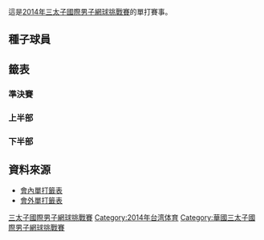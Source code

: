 {{TennisEvents2|2014|三太子國際男子網球挑戰賽|
| champ = 新賽事
| runner = 
| score  = 
}}

{{main|2014年三太子國際男子網球挑戰賽}}

這是[[2014年三太子國際男子網球挑戰賽|2014年三太子國際男子網球挑戰賽]]的單打賽事。

==種子球員==

{{columns-list|2|
# {{flagicon|TPE}} [[盧彥勳|盧彥勳]] ''(退賽)
# {{flagicon|SVK}} [[盧卡斯·拉科|盧卡斯·拉科]] ''(八強)
# {{flagicon|USA}} [[拉傑夫·拉姆|拉傑夫·拉姆]] ''(第一輪)
# {{flagicon|JPN}} [[添田豪|添田豪]] ''(四強)
# {{flagicon|AUS}} [[Samuel_Groth|Samuel Groth]] ''(第一輪)
# {{flagicon|JPN}} [[伊藤龍馬|伊藤龍馬]] ''(四強)
# {{flagicon|TPE}} [[王宇佐|王宇佐]] ''(八強)
# {{flagicon|JPN}} [[守屋宏紀|守屋宏紀]] ''(八強)
}}

==籤表==
{{Draw key}}

===準決賽===
{{4TeamBracket-Tennis3-v2
| RD1=四強
| RD2=決賽
| team-width=175

| RD1-seed1=6
| RD1-team1={{flagicon|JPN}} [[伊藤龍馬|伊藤龍馬]]
| RD1-score1-1='''6
| RD1-score1-2=6<sup>3</sup>
| RD1-score1-3=4
| RD1-seed2=
| RD1-team2='''{{flagicon|AUS}} [[John-Patrick_Smith|John-Patrick Smith]]
| RD1-score2-1=1
| RD1-score2-2='''7<sup>7</sup>
| RD1-score2-3='''6

| RD1-seed3=4
| RD1-team3={{flagicon|JPN}} [[添田豪|添田豪]] 
| RD1-score3-1=2
| RD1-score3-2=4
| RD1-score3-3=
| RD1-seed4=
| RD1-team4='''{{flagicon|LUX}} [[吉爾·穆勒|吉爾·穆勒]]
| RD1-score4-1='''6
| RD1-score4-2='''6
| RD1-score4-3=

| RD2-seed1=
| RD2-team1={{flagicon|AUS}} [[John-Patrick_Smith|John-Patrick Smith]]
| RD2-score1-1=
| RD2-score1-2=
| RD2-score1-3=
| RD2-seed2=
| RD2-team2={{flagicon|LUX}} [[吉爾·穆勒|吉爾·穆勒]]
| RD2-score2-1=
| RD2-score2-2=
| RD2-score2-3=
}}

===上半部===
{{16TeamBracket-Compact-Tennis3-Byes
| RD1=第一輪
| RD2=第二輪
| RD3=八強
| RD4=四強

| RD1-seed01=LL
| RD1-team01={{flagicon|TPE}} 胡浩陽
| RD1-score01-1=1
| RD1-score01-2=3
| RD1-score01-3=
| RD1-seed02=
| RD1-team02='''{{flagicon|TPE}} [[黃亮棋|黃亮棋]]
| RD1-score02-1='''6
| RD1-score02-2='''6
| RD1-score02-3=

| RD1-seed03=Q
| RD1-team03={{flagicon|TPE}} 莊庭宇
| RD1-score03-1=3
| RD1-score03-2=2
| RD1-score03-3=
| RD1-seed04=
| RD1-team04='''{{flagicon|ISR}} [[Amir_Weintraub|A Weintraub]]
| RD1-score04-1='''6
| RD1-score04-2='''6
| RD1-score04-3=

| RD1-seed05=
| RD1-team05={{flagicon|SVK}} [[卡洛爾·貝克|卡洛爾·貝克]]
| RD1-score05-1='''6
| RD1-score05-2=6<sup>1</sup>
| RD1-score05-3=5
| RD1-seed06=
| RD1-team06='''{{flagicon|TPE}} [[楊宗樺|楊宗樺]]
| RD1-score06-1=4
| RD1-score06-2='''7<sup>7</sup>
| RD1-score06-3='''7

| RD1-seed07=Q
| RD1-team07={{flagicon|TPE}} [[彭賢尹|彭賢尹]]
| RD1-score07-1=1
| RD1-score07-2=3
| RD1-score07-3=
| RD1-seed08=6
| RD1-team08='''{{flagicon|JPN}} [[伊藤龍馬|伊藤龍馬]]
| RD1-score08-1='''6
| RD1-score08-2='''6
| RD1-score08-3=

| RD1-seed09=3
| RD1-team09={{flagicon|USA}} [[拉傑夫·拉姆|拉傑夫·拉姆]]
| RD1-score09-1='''7<sup>7</sup>
| RD1-score09-2=6<sup>5</sup>
| RD1-score09-3=1
| RD1-seed10=
| RD1-team10='''{{flagicon|TPE}} [[陳迪_(網球運動員)|陳迪]]
| RD1-score10-1=6<sup>4</sup>
| RD1-score10-2='''7<sup>7</sup>
| RD1-score10-3='''6

| RD1-seed11=
| RD1-team11='''{{flagicon|AUS}} [[John-Patrick_Smith|J-P Smith]]
| RD1-score11-1='''6
| RD1-score11-2='''7
| RD1-score11-3=
| RD1-seed12=WC
| RD1-team12={{flagicon|TPE}} [[王介甫|王介甫]]
| RD1-score12-1=4
| RD1-score12-2=5
| RD1-score12-3=

| RD1-seed13=LL
| RD1-team13={{flagicon|AUS}} [[克里斯·古奇奧內|克里斯·古奇奧內]]
| RD1-score13-1=4
| RD1-score13-2=1
| RD1-score13-3=
| RD1-seed14=
| RD1-team14='''{{flagicon|AUS}} [[盧克·薩維爾|盧克·薩維爾]]
| RD1-score14-1='''6
| RD1-score14-2='''6
| RD1-score14-3=

| RD1-seed15=Q
| RD1-team15={{flagicon|AUS}} Blake Mott
| RD1-score15-1=4
| RD1-score15-2=6<sup>5</sup>
| RD1-score15-3=
| RD1-seed16=8
| RD1-team16='''{{flagicon|JPN}} [[守屋宏紀|守屋宏紀]]
| RD1-score16-1='''6
| RD1-score16-2='''7<sup>7</sup>
| RD1-score16-3=

| RD2-seed01=
| RD2-team01={{flagicon|TPE}} [[黃亮棋|黃亮棋]]
| RD2-score01-1=4
| RD2-score01-2=1
| RD2-score01-3=
| RD2-seed02=
| RD2-team02='''{{flagicon|ISR}} [[Amir_Weintraub|A Weintraub]]
| RD2-score02-1='''6
| RD2-score02-2='''6
| RD2-score02-3=

| RD2-seed03=
| RD2-team03={{flagicon|TPE}} [[楊宗樺|楊宗樺]]
| RD2-score03-1=4
| RD2-score03-2='''6
| RD2-score03-3=2
| RD2-seed04=6
| RD2-team04='''{{flagicon|JPN}} [[伊藤龍馬|伊藤龍馬]]
| RD2-score04-1='''6
| RD2-score04-2=4
| RD2-score04-3='''6

| RD2-seed05=
| RD2-team05={{flagicon|TPE}} [[陳迪_(網球運動員)|陳迪]]
| RD2-score05-1=3
| RD2-score05-2=6<sup>2</sup>
| RD2-score05-3=
| RD2-seed06=
| RD2-team06='''{{flagicon|AUS}} [[John-Patrick_Smith|J-P Smith]]
| RD2-score06-1='''6
| RD2-score06-2='''7<sup>7</sup>
| RD2-score06-3=

| RD2-seed07=
| RD2-team07={{flagicon|AUS}} [[盧克·薩維爾|盧克·薩維爾]]
| RD2-score07-1='''6
| RD2-score07-2=2
| RD2-score07-3=3
| RD2-seed08=8
| RD2-team08='''{{flagicon|JPN}} [[守屋宏紀|守屋宏紀]]
| RD2-score08-1=3
| RD2-score08-2='''6
| RD2-score08-3='''6

| RD3-seed01=
| RD3-team01={{flagicon|ISR}} [[Amir_Weintraub|A Weintraub]]
| RD3-score01-1='''6
| RD3-score01-2=3
| RD3-score01-3=1
| RD3-seed02=6
| RD3-team02='''{{flagicon|JPN}} [[伊藤龍馬|伊藤龍馬]]
| RD3-score02-1=1
| RD3-score02-2='''6
| RD3-score02-3='''6

| RD3-seed03=
| RD3-team03='''{{flagicon|AUS}} [[John-Patrick_Smith|J-P Smith]]
| RD3-score03-1='''6
| RD3-score03-2='''6
| RD3-score03-3=
| RD3-seed04=8
| RD3-team04={{flagicon|JPN}} [[守屋宏紀|守屋宏紀]]
| RD3-score04-1=3
| RD3-score04-2=2
| RD3-score04-3=

| RD4-seed01=6
| RD4-team01={{flagicon|JPN}} [[伊藤龍馬|伊藤龍馬]]
| RD4-score01-1='''6
| RD4-score01-2=6<sup>3</sup>
| RD4-score01-3=4
| RD4-seed02=
| RD4-team02='''{{flagicon|AUS}} [[John-Patrick_Smith|J-P Smith]]
| RD4-score02-1=1
| RD4-score02-2='''7<sup>7</sup>
| RD4-score02-3='''6

}}

===下半部===
{{16TeamBracket-Compact-Tennis3-Byes 
| RD1=第一輪
| RD2=第二輪
| RD3=八強
| RD4=四強

| RD1-seed01=7
| RD1-team01='''{{flagicon|TPE}} [[王宇佐|王宇佐]]
| RD1-score01-1=5
| RD1-score01-2='''6
| RD1-score01-3='''6
| RD1-seed02=WC
| RD1-team02={{flagicon|TPE}} 尤承宇
| RD1-score02-1='''7
| RD1-score02-2=2
| RD1-score02-3=1

| RD1-seed03=
| RD1-team03='''{{flagicon|USA}} [[奧斯汀·克拉吉塞克|奧斯汀·克拉吉塞克]]
| RD1-score03-1=3
| RD1-score03-2='''6
| RD1-score03-3='''6
| RD1-seed04=
| RD1-team04={{flagicon|SUI}} [[馬可·丘迪內利|馬可·丘迪內利]]
| RD1-score04-1='''6
| RD1-score04-2=3
| RD1-score04-3=4

| RD1-seed05=
| RD1-team05='''{{flagicon|USA}} 莊吉生
| RD1-score05-1='''6
| RD1-score05-2='''6
| RD1-score05-3=
| RD1-seed06=WC
| RD1-team06={{flagicon|TPE}} 楊紹琦
| RD1-score06-1=1
| RD1-score06-2=1
| RD1-score06-3=

| RD1-seed07=WC
| RD1-team07={{flagicon|TPE}} 洪睿晨
| RD1-score07-1=4
| RD1-score07-2=4
| RD1-score07-3=
| RD1-seed08=4
| RD1-team08='''{{flagicon|JPN}} [[添田豪|添田豪]]
| RD1-score08-1='''6
| RD1-score08-2='''6
| RD1-score08-3=

| RD1-seed09=5
| RD1-team09={{flagicon|AUS}} [[Samuel_Groth|S Groth]]
| RD1-score09-1=6<sup>1</sup>
| RD1-score09-2=6<sup>8</sup>
| RD1-score09-3=
| RD1-seed10=
| RD1-team10='''{{flagicon|LUX}} [[吉爾·穆勒|吉爾·穆勒]]
| RD1-score10-1='''7<sup>7</sup>
| RD1-score10-2='''7<sup>10</sup>
| RD1-score10-3=

| RD1-seed11=
| RD1-team11='''{{flagicon|JPN}} 關口周一
| RD1-score11-1='''6
| RD1-score11-2='''6
| RD1-score11-3=
| RD1-seed12=PR
| RD1-team12={{flagicon|AUS}} [[約翰·米爾蒙|約翰·米爾蒙]]
| RD1-score12-1=1
| RD1-score12-2=3
| RD1-score12-3=

| RD1-seed13=Q
| RD1-team13={{flagicon|TPE}} 湯智鈞
| RD1-score13-1=0
| RD1-score13-2=4
| RD1-score13-3=
| RD1-seed14=
| RD1-team14='''{{flagicon|JPN}} [[松井俊英|松井俊英]]
| RD1-score14-1='''6
| RD1-score14-2='''6
| RD1-score14-3=

| RD1-seed15=
| RD1-team15={{flagicon|CHN}} [[吳迪_(網球運動員)|吳迪]]
| RD1-score15-1=3
| RD1-score15-2=2
| RD1-score15-3=
| RD1-seed16=2
| RD1-team16='''{{flagicon|SVK}} [[盧卡斯·拉科|盧卡斯·拉科]]
| RD1-score16-1='''6
| RD1-score16-2='''6
| RD1-score16-3=

| RD2-seed01=7
| RD2-team01='''{{flagicon|TPE}} [[王宇佐|王宇佐]]
| RD2-score01-1='''7<sup>7</sup>
| RD2-score01-2='''6
| RD2-score01-3=
| RD2-seed02=
| RD2-team02={{flagicon|USA}} [[奧斯汀·克拉吉塞克|奧斯汀·克拉吉塞克]]
| RD2-score02-1=6<sup>4</sup>
| RD2-score02-2=0
| RD2-score02-3=

| RD2-seed03=
| RD2-team03={{flagicon|USA}} 莊吉生
| RD2-score03-1=6<sup>2</sup>
| RD2-score03-2=2
| RD2-score03-3=
| RD2-seed04=4
| RD2-team04='''{{flagicon|JPN}} [[添田豪|添田豪]]
| RD2-score04-1='''7<sup>7</sup>
| RD2-score04-2='''6
| RD2-score04-3=

| RD2-seed05=
| RD2-team05='''{{flagicon|LUX}} [[吉爾·穆勒|吉爾·穆勒]]
| RD2-score05-1='''7
| RD2-score05-2='''7<sup>7</sup>
| RD2-score05-3=
| RD2-seed06=
| RD2-team06={{flagicon|JPN}} 關口周一
| RD2-score06-1=5
| RD2-score06-2=6<sup>0</sup>
| RD2-score06-3=

| RD2-seed07=
| RD2-team07={{flagicon|JPN}} [[松井俊英|松井俊英]]
| RD2-score07-1=4
| RD2-score07-2=3
| RD2-score07-3=
| RD2-seed08=
| RD2-team08='''{{flagicon|SVK}} [[盧卡斯·拉科|盧卡斯·拉科]]
| RD2-score08-1='''6
| RD2-score08-2='''6
| RD2-score08-3=

| RD3-seed01=7
| RD3-team01={{flagicon|TPE}} [[王宇佐|王宇佐]]
| RD3-score01-1=3
| RD3-score01-2=6<sup>8</sup>
| RD3-score01-3=
| RD3-seed02=4
| RD3-team02='''{{flagicon|JPN}} [[添田豪|添田豪]]
| RD3-score02-1='''6
| RD3-score02-2='''7<sup>10</sup>
| RD3-score02-3=

| RD3-seed03=
| RD3-team03='''{{flagicon|LUX}} [[吉爾·穆勒|吉爾·穆勒]]
| RD3-score03-1='''6
| RD3-score03-2=3
| RD3-score03-3='''6
| RD3-seed04=2
| RD3-team04={{flagicon|SVK}} [[盧卡斯·拉科|盧卡斯·拉科]]
| RD3-score04-1=4
| RD3-score04-2='''6
| RD3-score04-3=4

| RD4-seed01=4
| RD4-team01={{flagicon|JPN}} [[添田豪|添田豪]]
| RD4-score01-1=2
| RD4-score01-2=4
| RD4-score01-3=
| RD4-seed02=
| RD4-team02='''{{flagicon|LUX}} [[吉爾·穆勒|吉爾·穆勒]]
| RD4-score02-1='''6
| RD4-score02-2='''6
| RD4-score02-3=

}}

== 資料來源 ==
* [http://www.atpworldtour.com/posting/2014/2278/mds.pdf 會內單打籤表]{{Wayback|url=http://www.atpworldtour.com/posting/2014/2278/mds.pdf |date=20150924173540 }}
* [http://www.atpworldtour.com/posting/2014/2278/qs.pdf 會外單打籤表]{{Wayback|url=http://www.atpworldtour.com/posting/2014/2278/qs.pdf |date=20150924173541 }}

[[Category:2014年ATP挑戰賽|三太子國際男子網球挑戰賽]]
[[Category:2014年台湾体育|Category:2014年台湾体育]]
[[Category:華國三太子國際男子網球挑戰賽|Category:華國三太子國際男子網球挑戰賽]]